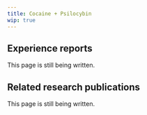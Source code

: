 ---
title: Cocaine + Psilocybin
wip: true
---

## Experience reports

This page is still being written.

## Related research publications

This page is still being written.

